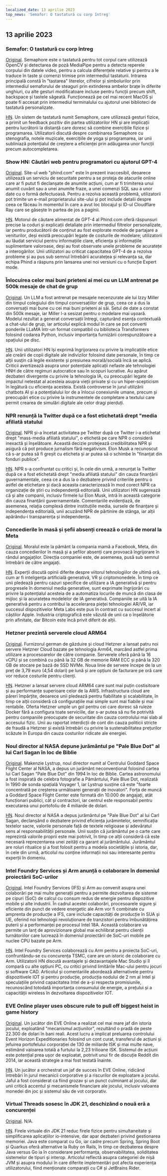 ```yaml
---
localized_date: 13 aprilie 2023
top_news: 'Semafor: O tastatură cu corp întreg'
---
```




<CallToAction />

<Steps>

## 13 aprilie 2023

### Semafor: O tastatură cu corp întreg

[Original](https://github.com/everythingishacked/Semaphore).
Semaphore este o tastatură pentru tot corpul care utilizează OpenCV și detectarea de poză MediaPipe pentru a detecta reperele corpului din datele video, pentru a calcula diferențele relative și pentru a le traduce în taste și comenzi trimise prin intermediul tastaturii. Intrarea principală constă în "tastarea" literelor, cifrelor și simbolurilor prin intermediul semaforului de steaguri prin extinderea ambelor brațe în diferite unghiuri, cu alte gesturi modificatoare incluse pentru funcții precum shift, backspace și tastele săgeată. Funcționează pe cel mai recent MacOS și poate fi accesat prin intermediul terminalului cu ajutorul unei biblioteci de tastatură personalizate.

[HN](http://news.ycombinator.com/item?id=35536550).
Un sistem de tastatură numit Semaphore, care utilizează gesturi fizice, a primit un feedback pozitiv din partea utilizatorilor HN și are implicații pentru lucrătorii la distanță care doresc să combine exercițiile fizice și programarea. Utilizatorii discută despre combinarea Semaphore cu stenografia, notele muzicale, exercițiile de yoga și programarea, iar unii subliniază potențialul de creștere a eficienței prin adăugarea unor funcții precum autocompletarea.

### Show HN: Căutări web pentru programatori cu ajutorul GPT-4

[Original](https://www.phind.com).
Site-ul web "phind.com" este în prezent inaccesibil, deoarece utilizează un serviciu de securitate pentru a se proteja de atacurile online care ar fi putut fi declanșate de anumite acțiuni, cum ar fi trimiterea unui anumit cuvânt sau a unei anumite fraze, a unei comenzi SQL sau a unor date cu o formă defectuoasă. Pentru a rezolva această problemă, utilizatorii pot trimite un e-mail proprietarului site-ului și pot include detalii despre ceea ce făceau în momentul în care a avut loc blocajul și ID-ul Cloudflare Ray care se găsește în partea de jos a paginii.

[HN](http://news.ycombinator.com/item?id=35543668).
Motorul de căutare alimentat de GPT-4 al Phind.com oferă răspunsuri precise la coduri și explicații detaliate prin intermediul filtrelor personalizate, iar pentru producătorii de conținut au fost explorate modele de partajare a veniturilor, deși există preocupări legate de costurile de modelare; utilizatorii au lăudat serviciul pentru informațiile clare, eficiența și informațiile suplimentare valoroase, deși au fost observate unele probleme de acuratețe a interogărilor. Unii utilizatori au criticat capacitatea GPT-4 de a rezolva probleme și au pus sub semnul întrebării acuratețea și relevanța sa, dar echipa Phind a răspuns prin lansarea unei noi versiuni cu o funcție Expert mode.

### Înlocuirea celor mai buni prieteni ai mei cu un LLM antrenat pe 500k mesaje de chat de grup

[Original](https://www.izzy.co/blogs/robo-boys.html).
Un LLM a fost antrenat pe mesajele necenzurate ale lui Izzy Miller din timpul colegiului din timpul conversațiilor de grup, ceea ce a dus la conversații mai bune cu cei mai buni prieteni ai săi. Setul de date a constat din 500k mesaje, iar Miller l-a sesizat pentru o modelare mai ușoară. Modelul rezultat a generat conversații întregi, capturând esența contextuală a chat-ului de grup, iar articolul explică modul în care se pot converti ponderile LLaMA într-un format compatibil cu biblioteca Transformers folosind codarea Python, inclusiv importanța furnizării corespunzătoare a spațiului pe disc.

[HN](http://news.ycombinator.com/item?id=35540154).
Unii utilizatori HN își exprimă îngrijorarea cu privire la implicațiile etice ale creării de copii digitale ale indivizilor folosind date personale, în timp ce alții susțin că legile existente și presiunea morală/socială încă se aplică. Criticii avertizează asupra unor potențiale aplicații nefaste ale tehnologiei HNH de către regimuri autocratice sau în scopuri lucrative. Au apărut dezbateri divergente cu privire la tehnologia IA, cu preocupări legate de impactul netestat al acesteia asupra vieții private și cu un hiper-scepticism în legătură cu eficiența acesteia. Există controverse în jurul utilizării chatbots AI și a potențialului lor de a înlocui conexiunile umane, precum și preocupări etice cu privire la instrumentele de completare a textului care permit crearea de simulări digitale ale celor dragi pierduți.

### NPR renunță la Twitter după ce a fost etichetată drept "media afiliată statului

[Original](https://www.wbur.org/npr/1169269161/npr-leaves-twitter-government-funded-media-label).
NPR și-a încetat activitatea pe Twitter după ce Twitter i-a etichetat drept "mass-media afiliată statului", o etichetă pe care NPR o consideră inexactă și înșelătoare. Această decizie protejează credibilitatea NPR și asigură că pot produce jurnalism fără negativism. Elon Musk a recunoscut că s-ar putea să fi greșit cu eticheta și ar putea să o schimbe în "finanțat din fonduri publice".

[HN](http://news.ycombinator.com/item?id=35539280).
NPR s-a confruntat cu critici și, în cele din urmă, a renunțat la Twitter după ce a fost etichetată drept "media afiliată statului" din cauza finanțării guvernamentale, ceea ce a dus la o dezbatere privind criteriile pentru o astfel de etichetare și dacă aceasta caracterizează în mod corect NPR ca organizație de știri cu independență editorială. Unii utilizatori HN sugerează că și alte companii, inclusiv firmele lui Elon Musk, intră în această categorie din cauza finanțării guvernamentale. Comentariile evidențiază, de asemenea, relația complexă dintre instituțiile media, sursele de finanțare și independența editorială, unii acuzând NPR de părtinire de stânga, iar alții apărându-i transparența și independența.

### Concedierile în masă și șefii absenți creează o criză de moral la Meta

[Original](https://www.nytimes.com/2023/04/12/technology/meta-layoffs-employees-management.html).
Moralul este la pământ la compania mamă a Facebook, Meta, din cauza concedierilor în masă și a șefilor absenți care provoacă îngrijorare în rândul angajaților. Direcția companiei este, de asemenea, pusă sub semnul întrebării de către angajați.

[HN](http://news.ycombinator.com/item?id=35537813).
Experții discută opinii diferite despre viitorul tehnologiilor de ultimă oră, cum ar fi inteligența artificială generativă, VR și criptomonedele. În timp ce unii pledează pentru cazuri specifice de utilizare a IA generativă și pentru progresele în domeniul media generative, sunt exprimate îngrijorări cu privire la potențialul acesteia de a automatiza locurile de muncă din clasa de mijloc și la acuratețea modelelor de IA generativă. Companiile se uită la IA generativă pentru a contribui la accelerarea pieței tehnologiei AR/VR, iar succesul dispozitivelor Meta Labs este pus în contrast cu succesul incert al căștilor Apple. Industria criptografică este văzută de unii ca o înșelătorie prin afinitate, dar Bitcoin este încă privit diferit de alții.

### Hetzner prezintă serverele cloud ARM64

[Original](https://www.hetzner.com/press-release/arm64-cloud/).
Furnizorul german de găzduire și cloud Hetzner a lansat patru noi servere Hetzner Cloud bazate pe tehnologia Arm64, marcând astfel prima utilizare a procesoarelor de către companie. Serverele oferă până la 16 vCPU și se combină cu până la 32 GB de memorie RAM ECC și până la 320 GB de stocare pe bază de SSD NVMe. Noua linie de servere începe de la un preț de 3,79 euro (4,54 dolari) pe lună și are opțiuni de facturare pe oră care vor reduce costurile pentru clienți.

[HN](http://news.ycombinator.com/item?id=35540084).
Hetzner a lansat servere cloud ARM64 care sunt mai puțin costisitoare și au performanțe superioare celor de la AWS. Infrastructura cloud are păreri împărțite, deoarece unii pledează pentru fiabilitate și scalabilitate, în timp ce alții consideră că configurațiile mai simple sunt mai fiabile și mai rentabile. Oferta Hetzner umple un gol pentru cei care doresc să ruleze Docker fără a configura toate serviciile, dar s-ar putea să nu fie potrivită pentru companiile preocupate de securitate din cauza controlului mai slab al accesului fizic. Unii au raportat interdicții de cont din cauza politicii stricte de fraudă a Hetzner și există întrebări cu privire la sustenabilitatea prețurilor scăzute în Europa din cauza costurilor ridicate ale energiei.

### Noul director al NASA depune jurământul pe "Pale Blue Dot" al lui Carl Sagan în loc de Biblie

[Original](https://www.independent.co.uk/space/nasa-director-carl-sagan-oath-b2317698.html).
Makenzie Lystrup, noul director numit al Centrului Goddard Space Flight Center al NASA, a depus un jurământ neconvențional folosind cartea lui Carl Sagan "Pale Blue Dot" din 1994 în loc de Biblie. Cartea astronomului a fost inspirată de celebra fotografie a Pământului, Pale Blue Dot, realizată în 1990 de sonda spațială Voyager 1, iar Lystrup susține că este "foarte concentrată pe creșterea următoarei generații de inovatori". Forța de muncă a Goddard Space Flight Center este formată din 10.000 de angajați, atât funcționari publici, cât și contractori, iar centrul este responsabil pentru executarea unui portofoliu de 4 miliarde de dolari.

[HN](http://news.ycombinator.com/item?id=35536612).
Noul director al NASA a depus jurământul pe "Pale Blue Dot" al lui Carl Sagan, declanșând o dezbatere privind eficiența jurămintelor, semnificația textelor sacre, valorile personale față de textele religioase și adevăratul sens al responsabilității personale. Unii susțin că jurământul pe o carte care reprezintă valorile proprii este mai potrivit, în timp ce alții consideră că este necesară reprezentarea unei zeități ca garant al jurământului. Jurământul are roluri ritualice și a fost folosit pentru a modela societățile și istoria, dar, în cele din urmă, articolul nu conține informații noi sau interesante pentru experții în domeniu.

### Intel Foundry Services și Arm anunță o colaborare în domeniul proiectării SoC-urilor

[Original](https://www.intel.com/content/www/us/en/newsroom/news/intel-foundry-arm-announce-multigeneration-collaboration-leading-edge-soc-design.html).
Intel Foundry Services (IFS) și Arm au convenit asupra unei colaborări pe mai multe generații pentru a permite dezvoltarea de sisteme pe cipuri (SoC) de calcul cu consum redus de energie pentru dispozitive mobile și alte industrii. În cadrul acestei colaborări, procesoarele sigure și eficiente din punct de vedere energetic ale Arm vor fi combinate cu amprenta de producție a IFS, care include capacități de producție în SUA și UE, oferind noi tehnologii revoluționare de tranzistori pentru îmbunătățirea puterii și a performanței pe procesul Intel 18A. Această colaborare va permite un lanț de aprovizionare global mai echilibrat pentru clienții turnătoriilor care lucrează în domeniul proiectării de SoC-uri mobile pe nuclee CPU bazate pe Arm.

[HN](http://news.ycombinator.com/item?id=35539057).
Intel Foundry Services colaborează cu Arm pentru a proiecta SoC-uri, confruntându-se cu concurența TSMC, care are un istoric de colaborare cu Arm. Utilizatorii HN discută avantajele și dezavantajele Mac Studio și îl compară cu alte opțiuni PC, cu critici privind limitările Mac-ului pentru jocuri și software CAD. Articolul și comentariile abordează alternativele pentru dispozitivele IOT și pentru producție, producția nodului de 2 nm al Intel și speculațiile privind capacitatea Intel de a-și respecta promisiunile, recunoscând totodată importanța consumului de energie, a prețului și a capacității wireless în dezvoltarea dispozitivelor IOT.

### EVE Online player uses obscure rule to pull off biggest heist in game history

[Original](https://www.pcgamer.com/eve-online-player-uses-obscure-rule-to-pull-off-the-biggest-heist-in-the-games-history/).
Un jucător din EVE Online a realizat cel mai mare jaf din istoria jocului, exploatând "mecanismul acțiunilor", rezultând o pradă de peste 22.300 de dolari în bani reali. Acest lucru a implicat preluarea controlului Event Horizon Expeditionaries folosind un cont curat, transferul de acțiuni și jefuirea portofelului corporației de 130 de miliarde ISK și mai multe nave, estimând valoarea totală a furtului la 2,23 trilioane ISK. Sistemul de acțiuni este potențial prea ușor de exploatat, potrivit unui fir de discuție Reddit din 2014, iar această strategie a mai fost testată înainte.

[HN](http://news.ycombinator.com/item?id=35533711).
Un jucător a orchestrat un jaf de succes în EVE Online, ridicând întrebări în jurul mecanicii corporative și a riscurilor de exploatare a jocului. Jaful a fost considerat ca fiind grozav și un punct culminant al jocului, dar unii critică accentul și mecanismele financiare ale jocului, inclusiv valoarea monedei din joc și sistemul său de vot corporativ.

### Virtual Threads sosesc în JDK 21, deschizând o nouă eră a concurenței

[Original](https://www.infoq.com/news/2023/04/virtual-threads-arrives-jdk21/).
N/A.

[HN](http://news.ycombinator.com/item?id=35535906).
Firele virtuale din JDK 21 reduc firele fizice pentru simultaneitate și simplificarea aplicațiilor io-intensive, dar apar dezbateri privind gestionarea memoriei. Java este comparat cu Go, iar cadre precum Spring, Spring Boot și Quarkus oferă alternative la Ruby on Rails, în timp ce dezbaterea despre Java versus Go ia în considerare performanța, observabilitatea, soliditatea sistemelor de tipuri și interop. Articolul reflectă asupra categoriei de nișă JVM și asupra modului în care diferite implementări pot afecta experiența utilizatorului, fiind menționate comparații cu C# și JetBrains Rider.

</Steps>

